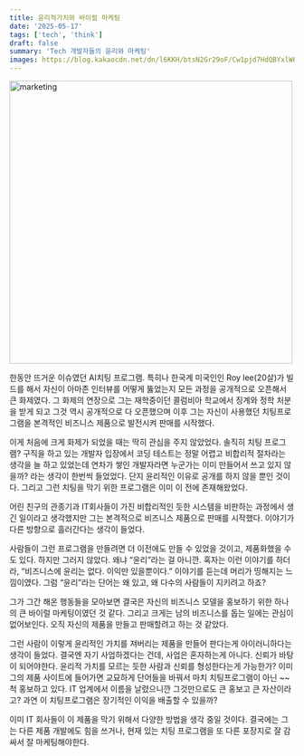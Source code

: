 ```yaml
---
title: 윤리적가치와 바이럴 마케팅
date: '2025-05-17'
tags: ['tech', 'think']
draft: false
summary: 'Tech 개발자들의 윤리와 마케팅'
images: https://blog.kakaocdn.net/dn/l6KKH/btsN2Gr29oF/Cw1pjd7HdQBYxlW6JkcbF1/img.png
---
```


<div className="flex justify-center">
  <img
    src="https://blog.kakaocdn.net/dn/l6KKH/btsN2Gr29oF/Cw1pjd7HdQBYxlW6JkcbF1/img.png"
    alt="marketing"
    width="500"
  />
</div>

한동안 뜨거운 이슈였던 AI치팅 프로그램. 특히나 한국계 미국인인 Roy lee(20살)가 빌드를 해서 자신이 아마존 인터뷰를 어떻게 뚫었는지 모든 과정을 공개적으로 오픈해서 큰 화제였다. 그 화제의 연장으로 그는 재학중이던 콜럼비아 학교에서 징계와 정학 처분을 받게 되고 그것 역시 공개적으로 다 오픈했으며 이후 그는 자신이 사용했던 치팅프로그램을 본격적인 비즈니스 제품으로 발전시켜 판매를 시작했다.

이게 처음에 크게 화제가 되었을 때는 딱히 관심을 주지 않았었다. 솔직히 치팅 프로그램? 구직을 하고 있는 개발자 입장에서 코딩 테스트는 정말 어렵고 비합리적 절차라는 생각을 늘 하고 있었는데 연차가 쌓인 개발자라면 누군가는 이미 만들어서 쓰고 있지 않을까? 라는 생각이 한번씩 들었었다. 단지 윤리적인 이유로 공개를 하지 않을 뿐인 것이다. 그리고 그런 치팅을 막기 위한 프로그램은 이미 이 전에 존재해왔었다.

어린 친구의 관종기과 IT회사들이 가진 비합리적인 듯한 시스템을 비판하는 과정에서 생긴 일이라고 생각했지만 그는 본격적으로 비즈니스 제품으로 판매를 시작했다. 이야기가 다른 방향으로 흘러간다는 생각이 들었다.

사람들이 그런 프로그램을 만들려면 더 이전에도 만들 수 있었을 것이고, 제품화했을 수도 있다. 하지만 그러지 않았다. 왜냐 “윤리”라는 걸 아니깐. 혹자는 이런 이야기를 하더라, “비즈니스에 윤리는 없다. 이익만 있을뿐이다.” 이야기를 듣는데 머리가 띵해지는 느낌이였다. 그럼 “윤리”라는 단어는 왜 있고, 왜 다수의 사람들이 지키려고 하죠?

그가 그간 해온 행동들을 모아보면 결국은 자신의 비즈니스 모델을 홍보하기 위한 하나의 큰 바이럴 마케팅이였던 것 같다. 그리고 크게는 남의 비즈니스를 돕는 일에는 관심이 없어보인다. 오직 자신의 제품을 만들고 판매할려고 하는 것 같았다.

그런 사람이 이렇게 윤리적인 가치를 져버리는 제품을 만들어 판다는게 아이러니하다는 생각이 들었다. 결국엔 자기 사업하겠다는 건데, 사업은 혼자하는게 아니다. 신뢰가 바탕이 되어야한다. 윤리적 가치를 모르는 듯한 사람과 신뢰를 형성한다는게 가능한가? 이미 그의 제품 사이트에 들어가면 교묘하게 단어들을 바꿔서 마치 치팅프로그램이 아닌 ~~척 홍보하고 있다. IT 업계에서 이름을 날렸으니깐 그것만으로도 큰 홍보고 큰 자산이라고?
과연 이 치팅프로그램은 장기적인 이익을 배출할 수 있을까?

이미 IT 회사들이 이 제품을 막기 위해서 다양한 방법을 생각 중일 것이다. 결국에는 그는 다른 제품 개발에도 힘을 쓰거나, 현재 있는 치팅 프로그램을 또 다른 포장지로 잘 감싸서 잘 마케팅해야한다.
